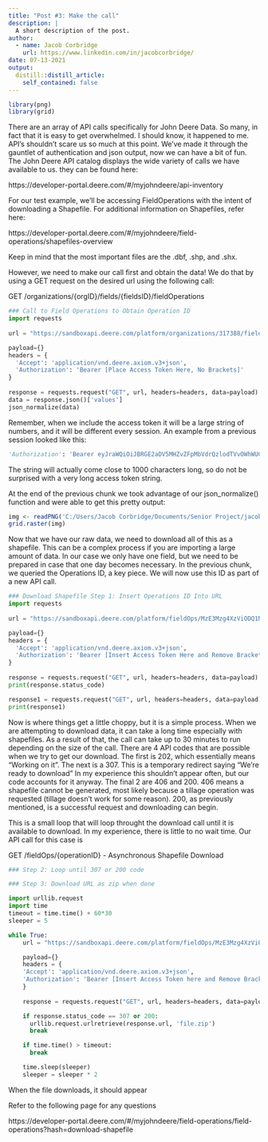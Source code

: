 ```yaml
---
title: "Post #3: Make the call"
description: |
  A short description of the post.
author:
  - name: Jacob Corbridge
    url: https://www.linkedin.com/in/jacobcorbridge/
date: 07-13-2021
output:
  distill::distill_article:
    self_contained: false
---
```


```r
library(png)
library(grid)
```

There are an array of API calls specifically for John Deere Data. So many, in fact that it is easy to get overwhelmed. I should know, it happened to me. API's shouldn't scare us so much at this point. We've made it through the gauntlet of authentication and json output, now we can have a bit of fun. The John Deere API catalog displays the wide variety of calls we have available to us. they can be found here:

https://developer-portal.deere.com/#/myjohndeere/api-inventory

For our test example, we'll be accessing FieldOperations with the intent of downloading a Shapefile. For additional information on Shapefiles, refer here:

https://developer-portal.deere.com/#/myjohndeere/field-operations/shapefiles-overview

Keep in mind that the most important files are the .dbf, .shp, and .shx. 

However, we need to make our call first and obtain the data! We do that by using a GET request on the desired url using the following call:

GET /organizations/{orgID}/fields/{fieldsID}/fieldOperations

```python
### Call to Field Operations to Obtain Operation ID
import requests
 
url = "https://sandboxapi.deere.com/platform/organizations/317388/fields/34d5eaed-1508-4dc3-87a3-6d489767d8e1/fieldOperations"

payload={}
headers = {
  'Accept': 'application/vnd.deere.axiom.v3+json',
  'Authorization': 'Bearer [Place Access Token Here, No Brackets]'
}
 
response = requests.request("GET", url, headers=headers, data=payload)
data = response.json()['values']
json_normalize(data)
```
Remember, when we include the access token it will be a large string of numbers, and it will be different every session. An example from a previous session looked like this:

```python
'Authorization': 'Bearer eyJraWQiOiJBRGE2aDV5MHZvZFpMbVdrQzlodTVvOWhWUGd5aTJjTjA2dFQ...
```
The string will actually come close to 1000 characters long, so do not be surprised with a very long access token string.

At the end of the previous chunk we took advantage of our json_normalize() function and were able to get this pretty output:

```r
img <- readPNG('C:/Users/Jacob Corbridge/Documents/Senior Project/jacobcorbridge97.github.io/Project_Photos/clean_table.png')
grid.raster(img)
```

Now that we have our raw data, we need to download all of this as a shapefile. This can be a complex process if you are importing a large amount of data. In our case we only have one field, but we need to be prepared in case that one day becomes necessary. In the previous chunk, we queried the Operations ID, a key piece. We will now use this ID as part of a new API call. 

```python
### Download Shapefile Step 1: Insert Operations ID Into URL
import requests
 
url = "https://sandboxapi.deere.com/platform/fieldOps/MzE3Mzg4XzViODQ1NjExY2QwOTk4MGQyMDdiYWVmZg"

payload={}
headers = {
  'Accept': 'application/vnd.deere.axiom.v3+json',
  'Authorization': 'Bearer [Insert Access Token Here and Remove Brackets']
}
 
response = requests.request("GET", url, headers=headers, data=payload)
print(response.status_code)

response1 = requests.request("GET", url, headers=headers, data=payload)
print(response1)
```

Now is where things get a little choppy, but it is a simple process. When we are attempting to download data, it can take a long time especially with shapefiles. As a result of that, the call can take up to 30 minutes to run depending on the size of the call. There are 4 API codes that are possible when we try to get our download. The first is 202, which essentially means "Working on it". The next is a 307. This is a temporary redirect saying "We're ready to download" In my experience this shouldn't appear often, but our code accounts for it anyway. The final 2 are 406 and 200. 406 means a shapefile cannot be generated, most likely because a tillage operation was requested (tillage doesn't work for some reason). 200, as previously mentioned, is a successful request and downloading can begin.

This is a small loop that will loop throught the download call until it is available to download. In my experience, there is little to no wait time. 
Our API call for this case is 

GET /fieldOps/{operationID}	- Asynchronous Shapefile Download

```python
### Step 2: Loop until 307 or 200 code

### Step 3: Download URL as zip when done

import urllib.request
import time
timeout = time.time() + 60*30
sleeper = 5   

while True:
    url = "https://sandboxapi.deere.com/platform/fieldOps/MzE3Mzg4XzViODQ1NjExY2QwOTk4MGQyMDdiYWVmZg"

    payload={}
    headers = {
    'Accept': 'application/vnd.deere.axiom.v3+json',
    'Authorization': 'Bearer [Insert Access Token here and Remove Brackets]'
    }
 
    response = requests.request("GET", url, headers=headers, data=payload)

    if response.status_code == 307 or 200:
      urllib.request.urlretrieve(response.url, 'file.zip')
      break

    if time.time() > timeout: 
      break

    time.sleep(sleeper) 
    sleeper = sleeper * 2
```

When the file downloads, it should appear


Refer to the following page for any questions

https://developer-portal.deere.com/#/myjohndeere/field-operations/field-operations?hash=download-shapefile




